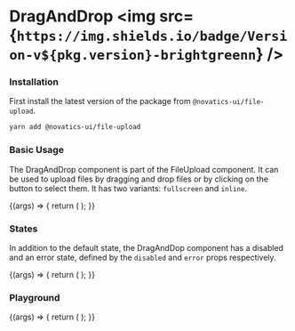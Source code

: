 
<Meta title="Components/File Upload/DragAndDrop" component={DragAndDrop} />

# DragAndDrop <img src={`https://img.shields.io/badge/Version-v${pkg.version}-brightgreenn`} />

### Installation

First install the latest version of the package from `@novatics-ui/file-upload`.

```bash
yarn add @novatics-ui/file-upload
```

### Basic Usage

The DragAndDrop component is part of the FileUpload component. It can be used to upload files by dragging and drop files or by clicking on the button to select them. It has two variants: `fullscreen` and `inline`.

<Canvas>
  <Story name="Basic Usage">
    {(args) => {
      return (
        <Stack width="50rem" spacing={2}>
          <DragAndDrop
            variant="fullscreen"
            multiple
            acceptedLabels="JPG, PNG and GIF"
          />
          <DragAndDrop variant="inline" acceptedLabels="JPG, PNG and GIF" />
        </Stack>
      );
    }}
  </Story>
</Canvas>

### States

In addition to the default state, the DragAndDop component has a disabled and an error state, defined by the `disabled` and `error` props respectively.

<Canvas>
  <Story name="States">
    {(args) => {
      return (
        <Stack spacing={2} width="50rem">
          <DragAndDrop
            variant="inline"
            disabled
            acceptedLabels="JPG, PNG and GIF"
          />
          <DragAndDrop
            variant="inline"
            acceptedLabels="JPG, PNG and GIF"
            error="An error occurred."
          />
        </Stack>
      );
    }}
  </Story>
</Canvas>

### Playground

<Canvas>
  <Story name="Playground" argTypes={{}}>
    {(args) => {
      return (
        <Box width="50rem">
          <DragAndDrop {...args} />
        </Box>
      );
    }}
  </Story>
</Canvas>

<ArgsTable story="Playground" />

